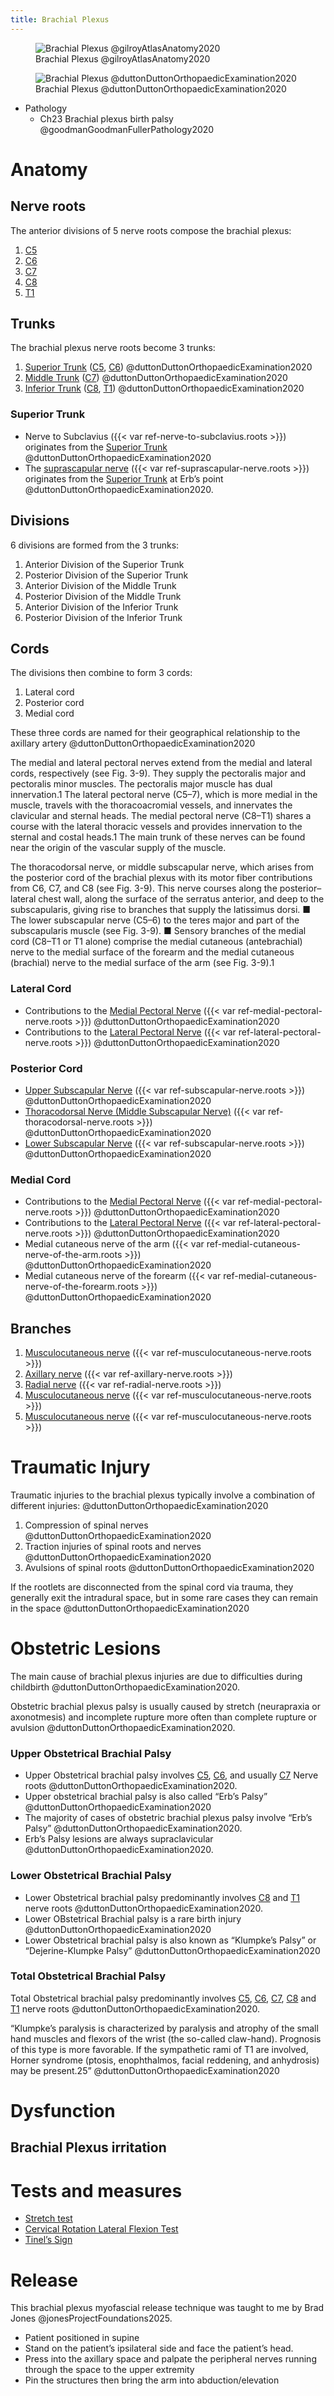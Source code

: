 ```yaml
---
title: Brachial Plexus
---
```


![Brachial Plexus @gilroyAtlasAnatomy2020](/The Archive/Anatomy/Nerves/Upper extremity nerves/images/gilroyatlas fig28.11 brachial plexus course.png)

![Brachial Plexus @duttonDuttonOrthopaedicExamination2020](/The Archive/Anatomy/Nerves/Upper extremity nerves/images/fig3.9 Brachial Plexus Dutton.png)

::: {.callout title="Reading list"}

- Pathology
    - Ch23 Brachial plexus birth palsy @goodmanGoodmanFullerPathology2020

:::

# Anatomy
## Nerve roots

The anterior divisions of 5 nerve roots compose the brachial plexus:

1. [C5]({{< var ref-nerve-root.c5 >}})
1. [C6]({{< var ref-nerve-root.c6 >}})
1. [C7]({{< var ref-nerve-root.c7 >}})
1. [C8]({{< var ref-nerve-root.c8 >}})
1. [T1]({{< var ref-nerve-root.t1 >}})

## Trunks

The brachial plexus nerve roots become 3 trunks:

1. [Superior Trunk]({{< var ref-brachial-plexus.superior-trunk >}}) ([C5]({{< var ref-nerve-root.c5 >}}), [C6]({{< var ref-nerve-root.c6 >}})) @duttonDuttonOrthopaedicExamination2020
1. [Middle Trunk]({{< var ref-brachial-plexus.middle-trunk >}}) ([C7]({{< var ref-nerve-root.c7 >}})) @duttonDuttonOrthopaedicExamination2020
1. [Inferior Trunk]({{< var ref-brachial-plexus.inferior-trunk >}}) ([C8]({{< var ref-nerve-root.c8 >}}), [T1]({{< var ref-nerve-root.t1 >}})) @duttonDuttonOrthopaedicExamination2020

:::{layout-ncol="3"}
### Superior Trunk

- Nerve to Subclavius ({{< var ref-nerve-to-subclavius.roots >}}) originates from the [Superior Trunk]({{< var ref-brachial-plexus.superior-trunk >}}) @duttonDuttonOrthopaedicExamination2020
- The [suprascapular nerve]({{< var ref-suprascapular-nerve.path >}}) ({{< var ref-suprascapular-nerve.roots >}}) originates from the [Superior Trunk]({{< var ref-brachial-plexus.superior-trunk >}}) at Erb’s point @duttonDuttonOrthopaedicExamination2020.
:::

## Divisions

6 divisions are formed from the 3 trunks:

1. Anterior Division of the Superior Trunk
1. Posterior Division of the Superior Trunk
1. Anterior Division of the Middle Trunk
1. Posterior Division of the Middle Trunk
1. Anterior Division of the Inferior Trunk
1. Posterior Division of the Inferior Trunk

## Cords

The divisions then combine to form 3 cords:

1. Lateral cord
1. Posterior cord
1. Medial cord

:::{.callout-note}
These three cords are named for their geographical relationship to the axillary artery @duttonDuttonOrthopaedicExamination2020
:::

The medial and lateral pectoral nerves extend from the medial and lateral cords, respectively (see Fig. 3-9). They supply the pectoralis major and pectoralis minor muscles. The pectoralis major muscle has dual innervation.1 The lateral pectoral nerve (C5–7), which is more medial in the muscle, travels with the thoracoacromial vessels, and innervates the clavicular and sternal heads. The medial pectoral nerve (C8–T1) shares a course with the lateral thoracic vessels and provides innervation to the sternal and costal heads.1 The main trunk of these nerves can be found near the origin of the vascular supply of the muscle.


The thoracodorsal nerve, or middle subscapular nerve, which arises from the posterior cord of the brachial plexus with its motor fiber contributions from C6, C7, and C8 (see Fig. 3-9). This nerve courses along the posterior–lateral chest wall, along the surface of the serratus anterior, and deep to the subscapularis, giving rise to branches that supply the latissimus dorsi. ■ The lower subscapular nerve (C5–6) to the teres major and part of the subscapularis muscle (see Fig. 3-9). ■ Sensory branches of the medial cord (C8–T1 or T1 alone) comprise the medial cutaneous (antebrachial) nerve to the medial surface of the forearm and the medial cutaneous (brachial) nerve to the medial surface of the arm (see Fig. 3-9).1

:::{layout-ncol="3"}
### Lateral Cord

- Contributions to the [Medial Pectoral Nerve]({{< var ref-medial-pectoral-nerve.path >}}) ({{< var ref-medial-pectoral-nerve.roots >}}) @duttonDuttonOrthopaedicExamination2020
- Contributions to the [Lateral Pectoral Nerve]({{< var ref-lateral-pectoral-nerve.path >}}) ({{< var ref-lateral-pectoral-nerve.roots >}}) @duttonDuttonOrthopaedicExamination2020

### Posterior Cord

- [Upper Subscapular Nerve]({{< var ref-subscapular-nerve.upper >}}) ({{< var ref-subscapular-nerve.roots >}}) @duttonDuttonOrthopaedicExamination2020
- [Thoracodorsal Nerve (Middle Subscapular Nerve)]({{< var ref-thoracodorsal-nerve.path >}}) ({{< var ref-thoracodorsal-nerve.roots >}}) @duttonDuttonOrthopaedicExamination2020 
- [Lower Subscapular Nerve]({{< var ref-subscapular-nerve.lower >}}) ({{< var ref-subscapular-nerve.roots >}}) @duttonDuttonOrthopaedicExamination2020 

### Medial Cord

- Contributions to the [Medial Pectoral Nerve]({{< var ref-medial-pectoral-nerve.path >}}) ({{< var ref-medial-pectoral-nerve.roots >}}) @duttonDuttonOrthopaedicExamination2020
- Contributions to the [Lateral Pectoral Nerve]({{< var ref-lateral-pectoral-nerve.path >}}) ({{< var ref-lateral-pectoral-nerve.roots >}}) @duttonDuttonOrthopaedicExamination2020
- Medial cutaneous nerve of the arm ({{< var ref-medial-cutaneous-nerve-of-the-arm.roots >}}) @duttonDuttonOrthopaedicExamination2020 
- Medial cutaneous nerve of the forearm ({{< var ref-medial-cutaneous-nerve-of-the-forearm.roots >}}) @duttonDuttonOrthopaedicExamination2020 



:::

## Branches

1. [Musculocutaneous nerve]({{< var ref-musculocutaneous-nerve.path >}}) ({{< var ref-musculocutaneous-nerve.roots >}})
1. [Axillary nerve]({{< var ref-axillary-nerve.path >}}) ({{< var ref-axillary-nerve.roots >}})
1. [Radial nerve]({{< var ref-radial-nerve.path >}}) ({{< var ref-radial-nerve.roots >}})
1. [Musculocutaneous nerve]({{< var ref-musculocutaneous-nerve.path >}}) ({{< var ref-musculocutaneous-nerve.roots >}})
1. [Musculocutaneous nerve]({{< var ref-musculocutaneous-nerve.path >}}) ({{< var ref-musculocutaneous-nerve.roots >}})


# Traumatic Injury

Traumatic injuries to the brachial plexus typically involve a combination of different injuries: @duttonDuttonOrthopaedicExamination2020

1. Compression of spinal nerves @duttonDuttonOrthopaedicExamination2020
1. Traction injuries of spinal roots and nerves @duttonDuttonOrthopaedicExamination2020
1. Avulsions of spinal roots @duttonDuttonOrthopaedicExamination2020

:::{.callout-note}
If the rootlets are disconnected from the spinal cord via trauma, they generally exit the intradural space, but in some rare cases they can remain in the space @duttonDuttonOrthopaedicExamination2020
:::


# Obstetric Lesions
The main cause of brachial plexus injuries are due to difficulties during childbirth @duttonDuttonOrthopaedicExamination2020.


Obstetric brachial plexus palsy is usually caused by stretch (neurapraxia or axonotmesis) and incomplete rupture more often than complete rupture or avulsion @duttonDuttonOrthopaedicExamination2020. 

:::{layout-ncol="3"}
### Upper Obstetrical Brachial Palsy

- Upper Obstetrical brachial palsy involves [C5]({{< var ref-nerve-root.c5 >}}), [C6]({{< var ref-nerve-root.c6 >}}), and usually [C7]({{< var ref-nerve-root.c7 >}}) Nerve roots @duttonDuttonOrthopaedicExamination2020.
- Upper obstetrical brachial palsy is also called "Erb's Palsy" @duttonDuttonOrthopaedicExamination2020 
- The majority of cases of obstetric brachial plexus palsy involve "Erb's Palsy" @duttonDuttonOrthopaedicExamination2020.
- Erb's Palsy lesions are always supraclavicular @duttonDuttonOrthopaedicExamination2020.

### Lower Obstetrical Brachial Palsy

- Lower Obstetrical brachial palsy predominantly involves [C8]({{< var ref-nerve-root.c8 >}}) and [T1]({{< var ref-nerve-root.t1 >}}) nerve roots @duttonDuttonOrthopaedicExamination2020.
- Lower OBstetrical Brachial palsy is a rare birth injury @duttonDuttonOrthopaedicExamination2020 
- Lower Obstetrical brachial palsy is also known as "Klumpke's Palsy" or "Dejerine-Klumpke Palsy" @duttonDuttonOrthopaedicExamination2020 

### Total Obstetrical Brachial Palsy
Total Obstetrical brachial palsy predominantly involves [C5]({{< var ref-nerve-root.c5 >}}), [C6]({{< var ref-nerve-root.c6 >}}), [C7]({{< var ref-nerve-root.c7 >}}), [C8]({{< var ref-nerve-root.c8 >}}) and [T1]({{< var ref-nerve-root.t1 >}}) nerve roots @duttonDuttonOrthopaedicExamination2020.
:::


"Klumpke’s paralysis is characterized by paralysis and atrophy of the small hand muscles and flexors of the wrist (the so-called claw-hand). Prognosis of this type is more favorable. If the sympathetic rami of T1 are involved, Horner syndrome (ptosis, enophthalmos, facial reddening, and anhydrosis) may be present.25" @duttonDuttonOrthopaedicExamination2020 

# Dysfunction

## Brachial Plexus irritation {#brachial-plexus-irritation}

# Tests and measures

- [Stretch test]({{< var ref-brachial-plexus-stretch-test.path >}})
- [Cervical Rotation Lateral Flexion Test]({{< var ref-cervical-rotation-lateral-flexion-test.path >}})
- [Tinel’s Sign]({{< var ref-tinels-test.brachial-plexus >}})

# Release {#release}

This brachial plexus myofascial release technique was taught to me by Brad Jones @jonesProjectFoundations2025.

- Patient positioned in supine
- Stand on the patient's ipsilateral side and face the patient's head.
- Press into the axillary space and palpate the peripheral nerves running through the space to the upper extremity
- Pin the structures then bring the arm into abduction/elevation


